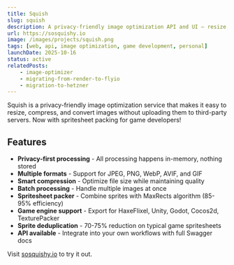 ```yaml
---
title: Squish
slug: squish
description: A privacy-friendly image optimization API and UI — resize, compress, convert images, and pack game spritesheets effortlessly.
url: https://sosquishy.io
image: /images/projects/squish.png
tags: [web, api, image optimization, game development, personal]
launchDate: 2025-10-16
status: active
relatedPosts:
    - image-optimizer
    - migrating-from-render-to-flyio
    - migration-to-hetzner
---
```


Squish is a privacy-friendly image optimization service that makes it easy to resize, compress, and convert images without uploading them to third-party servers. Now with spritesheet packing for game developers!

## Features

- **Privacy-first processing** - All processing happens in-memory, nothing stored
- **Multiple formats** - Support for JPEG, PNG, WebP, AVIF, and GIF
- **Smart compression** - Optimize file size while maintaining quality
- **Batch processing** - Handle multiple images at once
- **Spritesheet packer** - Combine sprites with MaxRects algorithm (85-95% efficiency)
- **Game engine support** - Export for HaxeFlixel, Unity, Godot, Cocos2d, TexturePacker
- **Sprite deduplication** - 70-75% reduction on typical game spritesheets
- **API available** - Integrate into your own workflows with full Swagger docs

Visit [sosquishy.io](https://sosquishy.io) to try it out.
